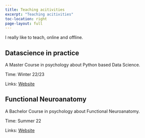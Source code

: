 ```yaml
---
title: Teaching acitivities
excerpt: "Teaching acitivities"
toc-location: right
page-layout: full
---
```


I really like to teach, online and offline.

## Datascience in practice {#data-in-practice}

A Master Course in psychology about Python based Data Science.

Time: Winter 22/23 

Links:
[Website](https://biopsychkiel.github.io/datascience_in_practice/intro.html)

## Functional Neuroanatomy {#func-neuro}

A Bachelor Course in psychology about Functional Neuroanatomy.

Time: Summer 22 

Links:
[Website](https://www.biopsych.uni-kiel.de/de/lehrveranstaltungen/sommersemester-2022)

